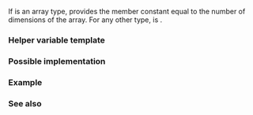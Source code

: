 {{cpp/title|rank}}
{{cpp/meta/navbar}}
{{ddcl|header=type_traits|since=c++11|
template&lt; class T &gt;
struct rank;
}}

If {{tt|T}} is an array type, provides the member constant {{c|value}} equal to the number of dimensions of the array. For any other type, {{c|value}} is {{c|0}}.

{{cpp/types/nospec|v}}

===Helper variable template===
{{ddcl|since=c++17|1=
template&lt; class T &gt;
constexpr std::size_t rank_v = rank&lt;T&gt;::value;
}}

{{cpp/types/integral_constant/inherit2|the number of dimensions of {{tt|T}} or zero|std::size_t}}

===Possible implementation===
{{eq fun
|1=
template&lt;class T&gt;
struct rank : public std::integral_constant&lt;std::size_t, 0&gt; {};

template&lt;class T&gt;
struct rank&lt;T[]&gt; : public std::integral_constant&lt;std::size_t, rank&lt;T&gt;::value + 1&gt; {};

template&lt;class T, std::size_t N&gt;
struct rank&lt;T[N]&gt; : public std::integral_constant&lt;std::size_t, rank&lt;T&gt;::value + 1&gt; {};
}}

===Example===
{{example
|code=
#include &lt;type_traits&gt;

static_assert(std::rank&lt;int&gt;{} == 0);
static_assert(std::rank&lt;int[5]&gt;{} == 1);
static_assert(std::rank&lt;int[5][5]&gt;{} == 2);
static_assert(std::rank&lt;int[][5][5]&gt;{} == 3);

int main()
{
    [[maybe_unused]] int ary[][3] = {&lt;!----&gt;{1, 2, 3}&lt;!----&gt;};

    // The rank of reference type, e.g., ary[0], that is int(&amp;)[3], is 0:
    static_assert(std::rank_v&lt;decltype(ary[0])&gt; == 0);
    static_assert(std::is_same_v&lt;decltype(ary[0]), int(&amp;)[3]&gt;);

    // The solution is to remove the reference type.
    static_assert(std::rank_v&lt;std::remove_cvref_t&lt;decltype(ary[0])&gt;&gt; == 1);
}
}}

===See also===
{{dsc begin}}
{{dsc inc|cpp/types/dsc is_array}}
{{dsc inc|cpp/types/dsc extent}}
{{dsc inc|cpp/types/dsc remove_extent}}
{{dsc inc|cpp/types/dsc remove_all_extents}}
{{dsc end}}

{{langlinks|de|es|fr|it|ja|pt|ru|zh}}